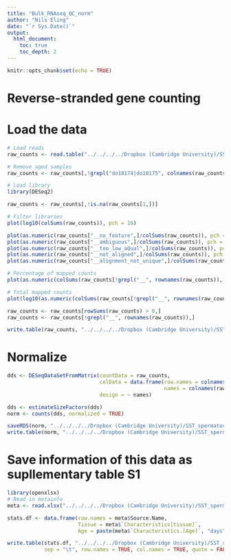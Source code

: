 ```yaml
---
title: "Bulk_RNAseq_QC_norm"
author: "Nils Eling"
date: "`r Sys.Date()`"
output: 
  html_document:
    toc: true
    toc_depth: 2
---
```


```r
knitr::opts_chunk$set(echo = TRUE)
```

# Reverse-stranded gene counting

# Load the data

```r
# Load reads
raw_counts <- read.table("../../../../Dropbox (Cambridge University)/SST_spermatocytes/Analysis/data/bulk/raw/1st_wave_bulk_all_reverse-stranded.txt", sep = "\t")

# Remove aged samples
raw_counts <- raw_counts[,!grepl("do18174|do18175", colnames(raw_counts))]

# Load library
library(DESeq2)

raw_counts <- raw_counts[,!is.na(raw_counts[1,])]

# Filter libraries
plot(log10(colSums(raw_counts)), pch = 16)

plot(as.numeric(raw_counts["__no_feature",]/colSums(raw_counts)), pch = 16)
plot(as.numeric(raw_counts["__ambiguous",]/colSums(raw_counts)), pch = 16)
plot(as.numeric(raw_counts["__too_low_aQual",]/colSums(raw_counts)), pch = 16)
plot(as.numeric(raw_counts["__not_aligned",]/colSums(raw_counts)), pch = 16)
plot(as.numeric(raw_counts["__alignment_not_unique",]/colSums(raw_counts)), pch = 16)

# Percentage of mapped counts
plot(as.numeric(colSums(raw_counts[!grepl("__", rownames(raw_counts)),])/colSums(raw_counts)), pch = 16)

# Total mapped counts
plot(log10(as.numeric(colSums(raw_counts[!grepl("__", rownames(raw_counts)),]))), pch = 16)

raw_counts <- raw_counts[rowSums(raw_counts) > 0,]
raw_counts <- raw_counts[!grepl("__", rownames(raw_counts)),]

write.table(raw_counts, "../../../../Dropbox (Cambridge University)/SST_spermatocytes/Analysis/data/raw_reads/All_raw_selected.txt", sep = "\t")
```

# Normalize

```r
dds <- DESeqDataSetFromMatrix(countData = raw_counts, 
                              colData = data.frame(row.names = colnames(raw_counts),
                                                   names = colnames(raw_counts)),
                              design = ~ names)

dds <- estimateSizeFactors(dds)
norm <- counts(dds, normalized = TRUE)

saveRDS(norm, "../../../../Dropbox (Cambridge University)/SST_spermatocytes/Analysis/data/bulk/norm/1st_wave_bulk_norm_reverse-stranded.rds")
write.table(norm, "../../../../Dropbox (Cambridge University)/SST_spermatocytes/Analysis/data/bulk/normalized.txt", sep = "\t")
```

# Save information of this data as supllementary table S1

```r
library(openxlsx)
# Read in metainfo
meta <- read.xlsx("../../../../Dropbox (Cambridge University)/SST_spermatocytes/ArrayExpress/Bulk/sdrf.xlsx")

stats.df <- data.frame(row.names = meta$Source.Name,
                       Tissue = meta$`Characteristics[tissue]`,
                       Age = paste(meta$`Characteristics.[Age]`, "days"))

write.table(stats.df, "../../../../Dropbox (Cambridge University)/SST_spermatocytes/Analysis/Figures/Tables/BulkSamples_stats.txt", 
            sep = "\t", row.names = TRUE, col.names = TRUE, quote = FALSE)
```